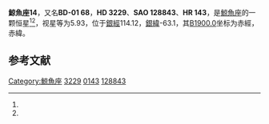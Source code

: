 {{Starbox begin
| name = 鯨魚座14
}}
{{Starbox observe
| epoch = [[J2000.0|J2000.0]]
| constell = [[鯨魚座|鯨魚座]]<ref name=SIMBAD>{{cite web
 | url=http://simbad.u-strasbg.fr/simbad/sim-id?Ident=HR+143
 | title=Pulsating variable Star
 | publisher=Centre de Données astronomiques de Strasbourg
 | work=SIMBAD
 | accessdate=2012-07-13
 | archive-date=2016-03-17
 | archive-url=https://web.archive.org/web/20160317112813/http://simbad.u-strasbg.fr/simbad/sim-id?Ident=HR+143
 | dead-url=no
 }}</ref><ref name=DATA>{{cite web
 | url=http://vizier.u-strasbg.fr/viz-bin/VizieR-5?-out.add=.&-source=5050&-corr=PK=HR&-out.max=9999&HR=143
 | title =VizieR Detailed Page
 | accessdate=2012-07-13}}</ref>
| 星官 = 
| ra = {{RA|0|35|32.8}}<ref name=SIMBAD /><ref name=DATA />
| dec = {{DEC|-0|30|20}}<ref name=SIMBAD /><ref name=DATA />
| appmag_v = 5.93<ref name=SIMBAD /><ref name=DATA />
}}
{{Starbox character
| class = F5IV<ref name=SIMBAD /><ref name=DATA />
| b-v = 0.44<ref name=SIMBAD /><ref name=DATA />
| u-b = -0.02<ref name=SIMBAD /><ref name=DATA />
| r-i = <ref name=SIMBAD /><ref name=DATA />
| variable = 
}}
{{Starbox astrometry
| radial_v = -0.02
| prop_mo_ra = 6
| parallax = 
| p_error = 
}}
{{Starbox catalog
| names =BD-01 68，[[SAO星表|SAO]] 128843，[[HD星表|HD]] 3229，[[HR星表|HR]] 143}}
{{Starbox reference |Simbad=HR+143}}
{{Starbox end}}

'''鯨魚座14'''，又名'''BD-01 68'''，'''HD 3229'''、'''SAO 128843'''、'''HR 143'''，是[[鯨魚座|鯨魚座]]的一颗恒星<ref name=SIMBAD /><ref name=DATA />，视星等为5.93，位于[[銀道座標系|銀經]]114.12，[[銀道座標系|銀緯]]-63.1，其[[B1900.0|B1900.0]]坐标为赤經{{RA|0|30|24.7}}，赤緯{{DEC|-1|-63.1|18}}。

== 参考文献 ==
{{reflist}}

{{star-stub}}

{{鯨魚座恒星}}
[[Category:鯨魚座|Category:鯨魚座]]
[[Category:HD和HDE天體|3229]]
[[Category:HR天體|0143]]
[[Category:SAO天體|128843]]